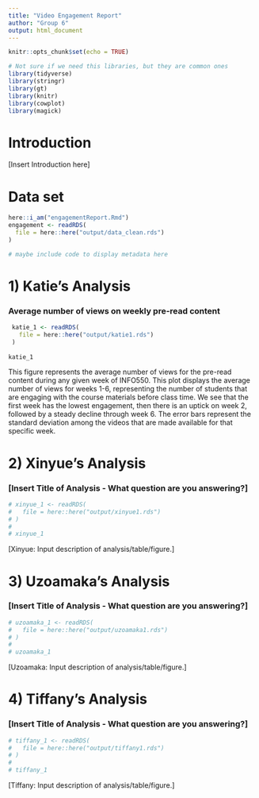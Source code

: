 ```yaml
---
title: "Video Engagement Report"
author: "Group 6"
output: html_document
---
```


```r
knitr::opts_chunk$set(echo = TRUE)
```

```r
# Not sure if we need this libraries, but they are common ones
library(tidyverse)
library(stringr)
library(gt)
library(knitr)
library(cowplot)
library(magick)
```

# Introduction

[Insert Introduction here]

# Data set
```r
here::i_am("engagementReport.Rmd")
engagement <- readRDS(
  file = here::here("output/data_clean.rds")
)

# maybe include code to display metadata here
```

# 1) Katie's Analysis
### Average number of views on weekly pre-read content
```r
 katie_1 <- readRDS(
   file = here::here("output/katie1.rds")
 )
 
katie_1
```

This figure represents the average number of views for the pre-read content during any given week of INFO550. This plot displays the average number of views for weeks 1-6, representing the number of students that are engaging with the course materials before class time. We see that the first week has the lowest engagement, then there is an uptick on week 2, followed by a steady decline through week 6. The error bars represent the standard deviation among the videos that are made available for that specific week.

# 2) Xinyue's Analysis
### [Insert Title of Analysis - What question are you answering?]
```r
# xinyue_1 <- readRDS(
#   file = here::here("output/xinyue1.rds")
# )
# 
# xinyue_1
```

[Xinyue: Input description of analysis/table/figure.]

# 3) Uzoamaka's Analysis
### [Insert Title of Analysis - What question are you answering?]
```r
# uzoamaka_1 <- readRDS(
#   file = here::here("output/uzoamaka1.rds")
# )
# 
# uzoamaka_1
```

[Uzoamaka: Input description of analysis/table/figure.]


# 4) Tiffany's Analysis
### [Insert Title of Analysis - What question are you answering?]
```r
# tiffany_1 <- readRDS(
#   file = here::here("output/tiffany1.rds")
# )
# 
# tiffany_1
```

[Tiffany: Input description of analysis/table/figure.]
